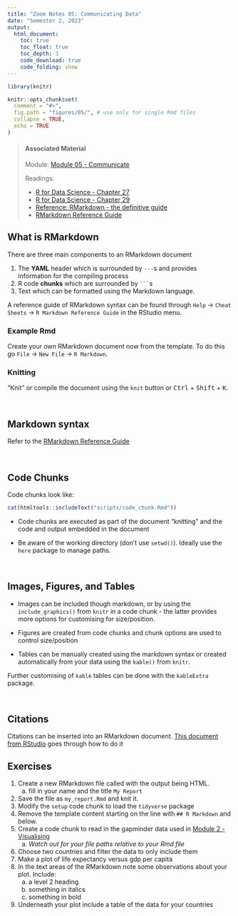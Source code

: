 ```yaml
---
title: "Zoom Notes 05: Communicating Data"
date: "Semester 2, 2023"
output:
  html_document:
    toc: true
    toc_float: true
    toc_depth: 3
    code_download: true
    code_folding: show
---
```


```r
library(knitr)

knitr::opts_chunk$set(
  comment = "#>",
  fig.path = "figures/05/", # use only for single Rmd files
  collapse = TRUE,
  echo = TRUE
)


```

> #### Associated Material
>
> Module: [Module 05 - Communicate](05-communicate.html)
>
> Readings:
>
> -   [R for Data Science - Chapter 27](https://r4ds.had.co.nz/r-markdown.html)
> -   [R for Data Science - Chapter 29](https://r4ds.had.co.nz/r-markdown-formats.html)
> -   [Reference: RMarkdown - the definitive guide](https://bookdown.org/yihui/rmarkdown/)
> -   [RMarkdown Reference Guide](https://www.rstudio.com/wp-content/uploads/2015/03/rmarkdown-reference.pdf)

## What is RMarkdown

There are three main components to an RMarkdown document

1.  The **YAML** header which is surrounded by `---`s and provides information for the compiling process
2.  R code **chunks** which are surrounded by ```` ``` ````s
3.  Text which can be formatted using the Markdown language.


A reference guide of RMarkdown syntax can be found through `Help` -> `Cheat Sheets` -> `R Markdown Reference Guide` in the RStudio menu.

### Example Rmd

Create your own RMarkdown document now from the template. To do this go `File` -\> `New File` -\> `R Markdown`.

### Knitting

"Knit" or compile the document using the `knit` button or <kbd>Ctrl</kbd> + <kbd>Shift</kbd> + <kbd>K</kbd>.

\

## Markdown syntax

Refer to the [RMarkdown Reference Guide](https://www.rstudio.com/wp-content/uploads/2015/03/rmarkdown-reference.pdf)

\

## Code Chunks

Code chunks look like:

```r
cat(htmltools::includeText("scripts/code_chunk.Rmd"))
```

- Code chunks are executed as part of the document "knitting" and the code and output embedded in the document

- Be aware of the working directory (don't use `setwd()`). Ideally use the `here` package to manage paths.

\

## Images, Figures, and Tables

- Images can be included though markdown, or by using the `include_graphics()` from `knitr` in a code chunk - the latter provides more options for customising for size/position.

- Figures are created from code chunks and chunk options are used to control size/position

- Tables can be manually created using the markdown syntax or created automatically from your data using the `kable()` from `knitr`.

Further customising of `kable` tables can be done with the `kableExtra` package.

\

## Citations

Citations can be inserted into an RMarkdown document. [This document from RStudio](https://rstudio.github.io/visual-markdown-editing/citations.html) goes through how to do it


## Exercises

1. Create a new RMarkdown file called with the output being HTML.
    a. fill in your name and the title `My Report`
2. Save the file as `my_report.Rmd` and knit it.
3. Modify the `setup` code chunk to load the `tidyverse` package
4. Remove the template content starting on the line with `## R Markdown` and below.
5. Create a code chunk to read in the gapminder data used in [Module 2 - Visualising](02-visualise.html)
    a. _Watch out for your file paths relative to your Rmd file _
6. Choose two countries and filter the data to only include them
7. Make a plot of life expectancy versus gdp per capita
8. In the text areas of the RMarkdown note some observations about your plot. Include:
    a. a level 2 heading
    b. something in italics
    c. something in bold
9. Underneath your plot include a table of the data for your countries
